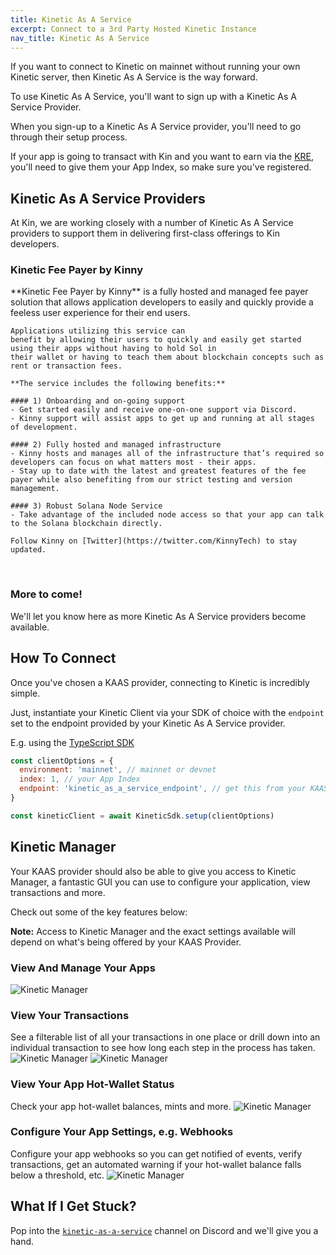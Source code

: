 ```yaml
---
title: Kinetic As A Service
excerpt: Connect to a 3rd Party Hosted Kinetic Instance
nav_title: Kinetic As A Service
---
```


If you want to connect to Kinetic on mainnet without running your own Kinetic server, then Kinetic As A Service is the way forward.

To use Kinetic As A Service, you'll want to sign up with a Kinetic As A Service Provider.

When you sign-up to a Kinetic As A Service provider, you'll need to go through their setup process.

If your app is going to transact with Kin and you want to earn via the [KRE](/docs/essentials/kin-rewards-engine), you'll need to give them your App Index, so make sure you've registered.

<RegisterApp />

## Kinetic As A Service Providers

At Kin, we are working closely with a number of Kinetic As A Service providers to support them in delivering first-class offerings to Kin developers.

### Kinetic Fee Payer by Kinny

<div className="w-full kineticAsAService">
  <NavCard
    jpgFile="kinny"
    largeIcon
    link={{ url: 'https://discord.gg/wAERWVn4V5', label: 'Sign Up Now' }}
  >
    **Kinetic Fee Payer by Kinny** is a fully hosted and managed fee payer solution that allows application developers to
    easily and quickly provide a feeless user experience for their end users. 
    
    Applications utilizing this service can
    benefit by allowing their users to quickly and easily get started using their apps without having to hold Sol in
    their wallet or having to teach them about blockchain concepts such as rent or transaction fees.

    **The service includes the following benefits:**

    #### 1) Onboarding and on-going support
    - Get started easily and receive one-on-one support via Discord.
    - Kinny support will assist apps to get up and running at all stages of development.

    #### 2) Fully hosted and managed infrastructure
    - Kinny hosts and manages all of the infrastructure that’s required so developers can focus on what matters most - their apps.
    - Stay up to date with the latest and greatest features of the fee payer while also benefiting from our strict testing and version management.

    #### 3) Robust Solana Node Service
    - Take advantage of the included node access so that your app can talk to the Solana blockchain directly.

    Follow Kinny on [Twitter](https://twitter.com/KinnyTech) to stay updated.

  </NavCard>
</div>
<br />

### More to come!

We'll let you know here as more Kinetic As A Service providers become available.

## How To Connect

Once you've chosen a KAAS provider, connecting to Kinetic is incredibly simple.

Just, instantiate your Kinetic Client via your SDK of choice with the `endpoint` set to the endpoint provided by your Kinetic As A Service provider.

E.g. using the [TypeScript SDK](/docs/developers/typescript)

```js
const clientOptions = {
  environment: 'mainnet', // mainnet or devnet
  index: 1, // your App Index
  endpoint: 'kinetic_as_a_service_endpoint', // get this from your KAAS provider
}

const kineticClient = await KineticSdk.setup(clientOptions)
```

## Kinetic Manager

Your KAAS provider should also be able to give you access to Kinetic Manager, a fantastic GUI you can use to configure your application, view transactions and more.

Check out some of the key features below:

**Note:** Access to Kinetic Manager and the exact settings available will depend on what's being offered by your KAAS Provider.

### View And Manage Your Apps

![Kinetic Manager](/images/kinetic-manager/kinetic-manager-apps.png)

### View Your Transactions

See a filterable list of all your transactions in one place or drill down into an individual transaction to see how long each step in the process has taken.
![Kinetic Manager](/images/kinetic-manager/kinetic-manager-transactions.png)
![Kinetic Manager](/images/kinetic-manager/kinetic-manager-transaction.png)

### View Your App Hot-Wallet Status

Check your app hot-wallet balances, mints and more.
![Kinetic Manager](/images/kinetic-manager/kinetic-manager-wallets.png)

### Configure Your App Settings, e.g. Webhooks

Configure your app webhooks so you can get notified of events, verify transactions, get an automated warning if your hot-wallet balance falls below a threshold, etc.
![Kinetic Manager](/images/kinetic-manager/kinetic-manager-settings-webhooks.png)

## What If I Get Stuck?

Pop into the [`kinetic-as-a-service`](https://discord.com/channels/808859554997469244/1047013961092055182) channel on Discord and we'll give you a hand.

<Help />
